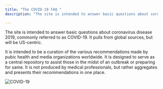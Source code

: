 ```yaml
---
title: "The COVID-19 FAQ "
description: "The site is intended to answer basic questions about coronavirus disease 2019, commonly referred to as COVID-19."

---
```


The site is intended to answer basic questions about coronavirus disease 2019, commonly referred to as COVID-19. It pulls from global sources, but will be US-centric. 

It is intended to be a curation of the various recommendations made by pubic health and media organizations worldwide. It is designed to serve as a central repository to assist those in the midst of an outbreak or preparing for same. It is not produced by medical professionals, but rather aggregates and presents their recommendations in one place. 

![COVID-19](covid-19.jpg)